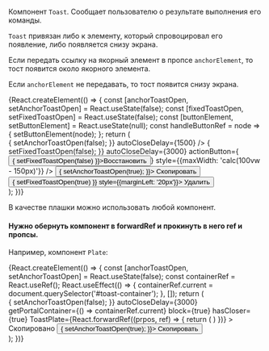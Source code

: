 

Компонент `Toast`. Cообщает пользователю о результате выполнения его команды.

`Toast` привязан либо к элементу, который спровоцировал его появление, либо появляется снизу экрана.

Если передать ссылку на якорный элемент в пропсе `anchorElement`, то тост появится около якорного элемента.

Если `anchorElement` не передавать, то тост появится снизу экрана.

<Preview>
    {React.createElement(() => {
        const [anchorToastOpen, setAnchorToastOpen] = React.useState(false);
        const [fixedToastOpen, setFixedToastOpen] = React.useState(false);
        const [buttonElement, setButtonElement] = React.useState(null);
        const handleButtonRef = node => {
            setButtonElement(node);
        };
        return (
            <div
                style={{
                    width: '100%',
                    height: '50vh',
                    display: 'flex',
                    justifyContent: 'center',
                    alignItems: 'flex-start',
                    padding: '200px',
                    boxSizing: 'border-box'
                }}
            >
                <Toast
                    open={anchorToastOpen}
                    anchorElement={buttonElement}
                    position="left"
                    offset={[0, 8]}
                    badge="positive"
                    title="Скопировано"
                    hasCloser={false}
                    block={false}
                    onClose={() => { setAnchorToastOpen(false); }}
                    autoCloseDelay={1500}
                />
                <Toast
                    open={fixedToastOpen}
                    badge="positive"
                    title="Ваша карта удалена"
                    hasCloser={true}
                    block={true}
                    onClose={() => { setFixedToastOpen(false); }}
                    autoCloseDelay={3000}
                    actionButton={<Button size="s" view="ghost" onClick={() => { setFixedToastOpen(false) }}>Восстановить</Button>}
                    style={{maxWidth: 'calc(100vw - 150px)'}}
                />
                <Button ref={handleButtonRef} onClick={() => { setAnchorToastOpen(true); }}>
                    Скопировать
                </Button>
                <Button onClick={() => { setFixedToastOpen(true) }} style={{marginLeft: '20px'}}>
                    Удалить
                </Button>
            </div>
        );
    })}
</Preview>

В качестве плашки можно использовать любой компонент.

#### Нужно обернуть компонент в forwardRef и прокинуть в него ref и пропсы.

Например, компонент `Plate`: 

<Preview>
    {React.createElement(() => {
        const [anchorToastOpen, setAnchorToastOpen] = React.useState(false);
        const containerRef = React.useRef();
        React.useEffect(() => {
            containerRef.current = document.querySelector('#toast-container');
        }, []);
        return (
            <div
                style={{
                    width: '100%',
                    height: '50vh',
                    display: 'flex',
                    justifyContent: 'center',
                    alignItems: 'flex-start',
                    boxSizing: 'border-box',
                }}
            >
                <div
                    id="toast-container"
                    style={{
                        position: 'relative',
                        padding: '100px',
                        border: '1px dashed black',
                    }}
                >
                    <Toast
                        open={anchorToastOpen}
                        anchorElement={containerRef.current}
                        position="bottom-start"
                        offset={[0, 8]}
                        onClose={() => { setAnchorToastOpen(false); }}
                        autoCloseDelay={3000}
                        getPortalContainer={() => containerRef.current}
                        block={true}
                        hasCloser={true}
                        ToastPlate={React.forwardRef((prpos, ref) => {
                            return (
                                <Plate
                                    {...prpos}
                                    ref={ref}
                                    view="positive"
                                    open={true}
                                />
                            )
                        })}
                    >
                        Скопировано
                    </Toast>
                    <Button onClick={() => { setAnchorToastOpen(true); }}>
                        Скопировать
                    </Button>
                </div>
            </div>
        );
    })}
</Preview>
